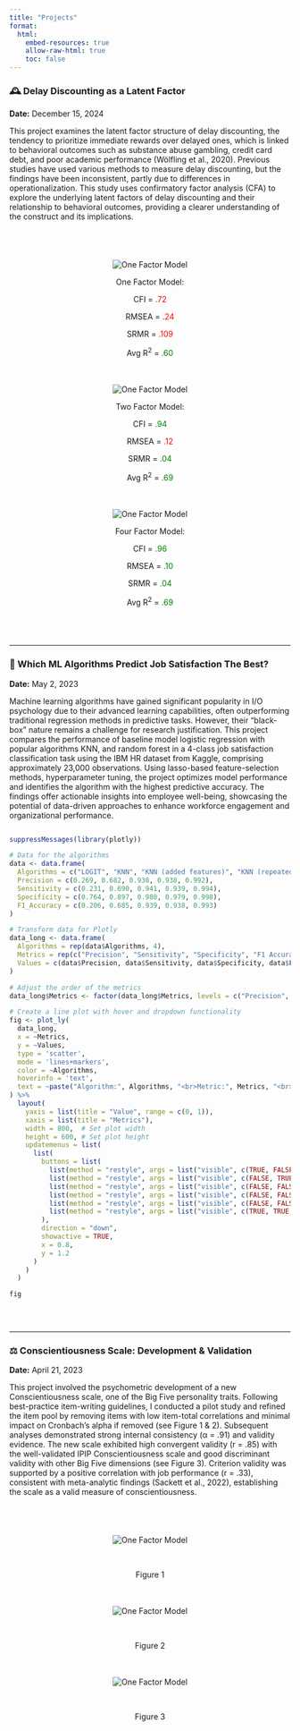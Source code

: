 ```yaml
---
title: "Projects"
format:
  html:
    embed-resources: true
    allow-raw-html: true
    toc: false
---
```


### 🕰️ Delay Discounting as a Latent Factor

<p>[Date:]{style="font-weight: bold;"} December 15, 2024</p>

This project examines the latent factor structure of delay discounting, the tendency to prioritize immediate rewards over delayed ones, which is linked to behavioral outcomes such as substance abuse gambling, credit card debt, and poor academic performance (Wölfling et al., 2020). Previous studies have used various methods to measure delay discounting, but the findings have been inconsistent, partly due to differences in operationalization. This study uses confirmatory factor analysis (CFA) to explore the underlying latent factors of delay discounting and their relationship to behavioral outcomes, providing a clearer understanding of the construct and its implications.

<br>

::: {layout-ncol="3"}
::: {style="text-align:center; border: 1px black; padding: 10px; border-radius: 8px;"}
<img src="project_cfa/one_model.png" alt="One Factor Model" class="zoom-image" style="cursor: pointer; max-width: 100%; height: auto;"/>

<p style="font-weight: bold;">

One Factor Model:

</p>

<p>CFI = [.72]{style="color: red;"}</p>

<p>RMSEA = [.24]{style="color: red;"}</p>

<p>SRMR = [.109]{style="color: red;"}</p>

<p>Avg R<sup>2</sup> = [.60]{style="color: green;"}</p>
:::

::: {style="text-align:center; border: 1px black; padding: 10px; border-radius: 8px;"}
<img src="project_cfa/two_model.png" alt="One Factor Model" class="zoom-image" style="cursor: pointer; max-width: 100%; height: auto;"/>

<p style="font-weight: bold;">

Two Factor Model:

</p>

<p>CFI = [.94]{style="color: green;"}</p>

<p>RMSEA = [.12]{style="color: red;"}</p>

<p>SRMR = [.04]{style="color: green;"}</p>

<p>Avg R<sup>2</sup> = [.69]{style="color: green;"}</p>
:::

::: {style="text-align:center; border: 1px black; padding: 10px; border-radius: 8px;"}
<img src="project_cfa/four_model.png" alt="One Factor Model" class="zoom-image" style="cursor: pointer; max-width: 100%; height: auto;"/>

<p style="font-weight: bold;">

Four Factor Model:

</p>

<p>CFI = [.96]{style="color: green;"}</p>

<p>RMSEA = [.10]{style="color: green;"}</p>

<p>SRMR = [.04]{style="color: green;"}</p>

<p>Avg R<sup>2</sup> = [.69]{style="color: green;"}</p>
:::
:::

```{=html}
<style>
  /* CSS for zoom effect on hover */
  .zoom-image {
    transition: transform 0.3s ease-in-out, border 0.3s ease-in-out; /* Added border transition */
  }

  .zoom-image:hover {
    transform: scale(1.1);  /* Adjust the scale factor for zoom level */
    z-index: 10;
    border: 1px solid black;  /* Add black border on hover */
  }
</style>
```
<br>

------------------------------------------------------------------------

### 🤖 Which ML Algorithms Predict Job Satisfaction The Best?

<p>[Date:]{style="font-weight: bold;"} May 2, 2023</p>

Machine learning algorithms have gained significant popularity in I/O psychology due to their advanced learning capabilities, often outperforming traditional regression methods in predictive tasks. However, their "black-box" nature remains a challenge for research justification. This project compares the performance of baseline model logistic regression with popular algorithms KNN, and random forest in a 4-class job satisfaction classification task using the IBM HR dataset from Kaggle, comprising approximately 23,000 observations. Using lasso-based feature-selection methods, hyperparameter tuning, the project optimizes model performance and identifies the algorithm with the highest predictive accuracy. The findings offer actionable insights into employee well-being, showcasing the potential of data-driven approaches to enhance workforce engagement and organizational performance.

::: {style="display: flex; justify-content: center;"}
```r
suppressMessages(library(plotly))

# Data for the algorithms
data <- data.frame(
  Algorithms = c("LOGIT", "KNN", "KNN (added features)", "KNN (repeated CV)", "Random Forest"),
  Precision = c(0.269, 0.682, 0.938, 0.938, 0.992),
  Sensitivity = c(0.231, 0.690, 0.941, 0.939, 0.994),
  Specificity = c(0.764, 0.897, 0.980, 0.979, 0.998),
  F1_Accuracy = c(0.206, 0.685, 0.939, 0.938, 0.993)
)

# Transform data for Plotly
data_long <- data.frame(
  Algorithms = rep(data$Algorithms, 4),
  Metrics = rep(c("Precision", "Sensitivity", "Specificity", "F1 Accuracy"), each = 5),
  Values = c(data$Precision, data$Sensitivity, data$Specificity, data$F1_Accuracy)
)

# Adjust the order of the metrics
data_long$Metrics <- factor(data_long$Metrics, levels = c("Precision", "Sensitivity", "Specificity", "F1 Accuracy"))

# Create a line plot with hover and dropdown functionality
fig <- plot_ly(
  data_long,
  x = ~Metrics,
  y = ~Values,
  type = 'scatter',
  mode = 'lines+markers',
  color = ~Algorithms,
  hoverinfo = 'text',
  text = ~paste("Algorithm:", Algorithms, "<br>Metric:", Metrics, "<br>Value:", Values)
) %>%
  layout(
    yaxis = list(title = "Value", range = c(0, 1)),
    xaxis = list(title = "Metrics"),
    width = 800,  # Set plot width
    height = 600, # Set plot height
    updatemenus = list(
      list(
        buttons = list(
          list(method = "restyle", args = list("visible", c(TRUE, FALSE, FALSE, FALSE, FALSE)), label = "KNN"),
          list(method = "restyle", args = list("visible", c(FALSE, TRUE, FALSE, FALSE, FALSE)), label = "KNN (added features)"),
          list(method = "restyle", args = list("visible", c(FALSE, FALSE, TRUE, FALSE, FALSE)), label = "KNN (repeated CV)"),
          list(method = "restyle", args = list("visible", c(FALSE, FALSE, FALSE, TRUE, FALSE)), label = "LOGIT"),
          list(method = "restyle", args = list("visible", c(FALSE, FALSE, FALSE, FALSE, TRUE)), label = "Random Forest"),
          list(method = "restyle", args = list("visible", c(TRUE, TRUE, TRUE, TRUE, TRUE)), label = "All Algorithms")
        ),
        direction = "down",
        showactive = TRUE,
        x = 0.8,
        y = 1.2
      )
    )
  )

fig
```
:::

<br>

------------------------------------------------------------------------

### ⚖️ Conscientiousness Scale: Development & Validation

<p>[Date:]{style="font-weight: bold;"} April 21, 2023</p>

This project involved the psychometric development of a new Conscientiousness scale, one of the Big Five personality traits. Following best-practice item-writing guidelines, I conducted a pilot study and refined the item pool by removing items with low item-total correlations and minimal impact on Cronbach's alpha if removed (see Figure 1 & 2). Subsequent analyses demonstrated strong internal consistency (α = .91) and validity evidence. The new scale exhibited high convergent validity (r = .85) with the well-validated IPIP Conscientiousness scale and good discriminant validity with other Big Five dimensions (see Figure 3). Criterion validity was supported by a positive correlation with job performance (r = .33), consistent with meta-analytic findings (Sackett et al., 2022), establishing the scale as a valid measure of conscientiousness.

<br>

::: {layout-ncol="3"}
::: {style="text-align:center; border: 1px black; padding: 10px; border-radius: 8px;"}
<img src="scale_dev/item_total_correlation.png" alt="One Factor Model" class="zoom-image" style="cursor: pointer; max-width: 100%; height: auto;"/>

<br>

<p style="font-weight: bold;">

Figure 1

</p>
:::

::: {style="text-align:center; border: 1px black; padding: 10px; border-radius: 8px;"}
<img src="scale_dev/item_dropped.png" alt="One Factor Model" class="zoom-image" style="cursor: pointer; max-width: 100%; height: auto;"/>

<br>

<p style="font-weight: bold;">

Figure 2

</p>
:::

::: {style="text-align:center; border: 1px black; padding: 10px; border-radius: 8px;"}
<img src="scale_dev/construct_validity.png" alt="One Factor Model" class="zoom-image" style="cursor: pointer; max-width: 100%; height: auto;"/>

<br>

<p style="font-weight: bold;">

Figure 3

</p>
:::
:::
